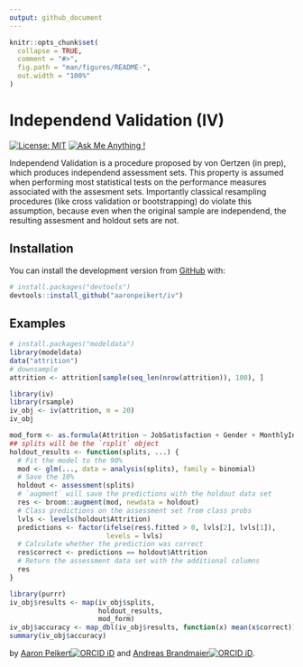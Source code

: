 ```yaml
---
output: github_document
---
```


<!-- README.md is generated from README.Rmd. Please edit that file -->

```r
knitr::opts_chunk$set(
  collapse = TRUE,
  comment = "#>",
  fig.path = "man/figures/README-",
  out.width = "100%"
)
```

# Independend Validation (IV)

<!-- badges: start -->
[![License: MIT](https://img.shields.io/badge/License-MIT-yellow.svg)](https://opensource.org/licenses/MIT) [![Ask Me Anything
\!](https://img.shields.io/badge/Ask%20me-anything-1abc9c.svg)](https://github.com/aaronpeikert/iv/issues/new)
<!-- badges: end -->

Independend Validation is a procedure proposed by von Oertzen (in prep), which produces independend assessment sets. This property is assumed when performing most statistical tests on the performance measures associated with the assesment sets. Importantly classical resampling procedures (like cross validation or bootstrapping) do violate this assumption, because even when the original sample are independend, the resulting assesment and holdout sets are not.

## Installation

You can install the development version from [GitHub](https://github.com/) with:

``` r
# install.packages("devtools")
devtools::install_github("aaronpeikert/iv")
```

## Examples

```r
# install.packages("modeldata")
library(modeldata)
data("attrition")
# downsample
attrition <- attrition[sample(seq_len(nrow(attrition)), 100), ]
```

```r
library(iv)
library(rsample)
iv_obj <- iv(attrition, m = 20)
iv_obj
```

```r
mod_form <- as.formula(Attrition ~ JobSatisfaction + Gender + MonthlyIncome)
## splits will be the `rsplit` object
holdout_results <- function(splits, ...) {
  # Fit the model to the 90%
  mod <- glm(..., data = analysis(splits), family = binomial)
  # Save the 10%
  holdout <- assessment(splits)
  # `augment` will save the predictions with the holdout data set
  res <- broom::augment(mod, newdata = holdout)
  # Class predictions on the assessment set from class probs
  lvls <- levels(holdout$Attrition)
  predictions <- factor(ifelse(res$.fitted > 0, lvls[2], lvls[1]),
                        levels = lvls)
  # Calculate whether the prediction was correct
  res$correct <- predictions == holdout$Attrition
  # Return the assessment data set with the additional columns
  res
}
```

```r
library(purrr)
iv_obj$results <- map(iv_obj$splits,
                      holdout_results,
                      mod_form)
iv_obj$accuracy <- map_dbl(iv_obj$results, function(x) mean(x$correct))
summary(iv_obj$accuracy)
```


by [Aaron Peikert![ORCID
iD](https://orcid.org/sites/default/files/images/orcid_16x16.png)](https://orcid.org/0000-0001-7813-818X)
and [Andreas Brandmaier![ORCID
iD](https://orcid.org/sites/default/files/images/orcid_16x16.png)](http://orcid.org/0000-0001-8765-6982).
